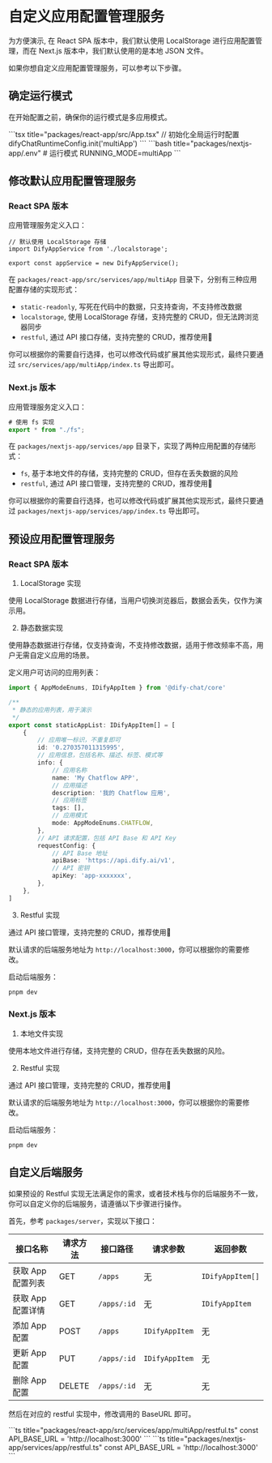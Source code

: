 
# 自定义应用配置管理服务

为方便演示, 在 React SPA 版本中，我们默认使用 LocalStorage 进行应用配置管理，而在 Next.js 版本中，我们默认使用的是本地 JSON 文件。

如果你想自定义应用配置管理服务，可以参考以下步骤。

## 确定运行模式

在开始配置之前，确保你的运行模式是多应用模式。

<Tabs>
  <Tab label="React SPA">
```tsx title="packages/react-app/src/App.tsx"
// 初始化全局运行时配置
difyChatRuntimeConfig.init('multiApp')
```
	</Tab>
  <Tab label="Next.js">
```bash title="packages/nextjs-app/.env"
# 运行模式
RUNNING_MODE=multiApp
```
	</Tab>
</Tabs>

## 修改默认应用配置管理服务

### React SPA 版本

应用管理服务定义入口：

```tsx title="packages/react-app/src/services/app/multiApp/index.ts"
// 默认使用 LocalStorage 存储
import DifyAppService from './localstorage';

export const appService = new DifyAppService();
```

在 `packages/react-app/src/services/app/multiApp` 目录下，分别有三种应用配置存储的实现形式：

- `static-readonly`, 写死在代码中的数据，只支持查询，不支持修改数据
- `localstorage`, 使用 LocalStorage 存储，支持完整的 CRUD，但无法跨浏览器同步
- `restful`, 通过 API 接口存储，支持完整的 CRUD，推荐使用🌟

你可以根据你的需要自行选择，也可以修改代码或扩展其他实现形式，最终只要通过 `src/services/app/multiApp/index.ts` 导出即可。

### Next.js 版本

应用管理服务定义入口：

```ts title="packages/nextjs-app/services/app/index.ts"
# 使用 fs 实现
export * from "./fs";
```

在 `packages/nextjs-app/services/app` 目录下，实现了两种应用配置的存储形式：

- `fs`, 基于本地文件的存储，支持完整的 CRUD，但存在丢失数据的风险
- `restful`, 通过 API 接口管理，支持完整的 CRUD，推荐使用🌟

你可以根据你的需要自行选择，也可以修改代码或扩展其他实现形式，最终只要通过 `packages/nextjs-app/services/app/index.ts` 导出即可。

## 预设应用配置管理服务

### React SPA 版本

1. LocalStorage 实现

使用 LocalStorage 数据进行存储，当用户切换浏览器后，数据会丢失，仅作为演示用。

2. 静态数据实现

使用静态数据进行存储，仅支持查询，不支持修改数据，适用于修改频率不高，用户无需自定义应用的场景。

定义用户可访问的应用列表：

```ts title="packages/react-app/src/services/app/multiApp/static-readonly/data.ts"
import { AppModeEnums, IDifyAppItem } from '@dify-chat/core'

/**
 * 静态的应用列表，用于演示
 */
export const staticAppList: IDifyAppItem[] = [
	{
		// 应用唯一标识，不重复即可
		id: '0.270357011315995',
		// 应用信息，包括名称、描述、标签、模式等
		info: {
			// 应用名称
			name: 'My Chatflow APP',
			// 应用描述
			description: '我的 Chatflow 应用',
			// 应用标签
			tags: [],
			// 应用模式
			mode: AppModeEnums.CHATFLOW,
		},
		// API 请求配置，包括 API Base 和 API Key
		requestConfig: {
			// API Base 地址
			apiBase: 'https://api.dify.ai/v1',
			// API 密钥
			apiKey: 'app-xxxxxxx',
		},
	},
]
```

3. Restful 实现

通过 API 接口管理，支持完整的 CRUD，推荐使用🌟

默认请求的后端服务地址为 `http://localhost:3000`，你可以根据你的需要修改。

启动后端服务：

```bash title="packages/server"
pnpm dev
```

### Next.js 版本

1. 本地文件实现

使用本地文件进行存储，支持完整的 CRUD，但存在丢失数据的风险。

2. Restful 实现

通过 API 接口管理，支持完整的 CRUD，推荐使用🌟

默认请求的后端服务地址为 `http://localhost:3000`，你可以根据你的需要修改。

启动后端服务：

```bash title="packages/server"
pnpm dev
```

## 自定义后端服务

如果预设的 Restful 实现无法满足你的需求，或者技术栈与你的后端服务不一致，你可以自定义你的后端服务，请遵循以下步骤进行操作。

首先，参考 `packages/server`，实现以下接口：

| 接口名称 | 请求方法 | 接口路径 | 请求参数 | 返回参数 |
|---------|----------|----------|----------|----------|
| 获取 App 配置列表 | GET | `/apps` | 无 | `IDifyAppItem[]` |
| 获取 App 配置详情 | GET | `/apps/:id` | 无 | `IDifyAppItem` |
| 添加 App 配置 | POST | `/apps` | `IDifyAppItem` | 无 |
| 更新 App 配置 | PUT | `/apps/:id` | `IDifyAppItem` | 无 |
| 删除 App 配置 | DELETE | `/apps/:id` | 无 | 无 |

然后在对应的 restful 实现中，修改调用的 BaseURL 即可。

<Tabs>
  <Tab label="React SPA">
```ts title="packages/react-app/src/services/app/multiApp/restful.ts"
const API_BASE_URL = 'http://localhost:3000'
```
	</Tab>
  <Tab label="Next.js">
```ts title="packages/nextjs-app/services/app/restful.ts"
const API_BASE_URL = 'http://localhost:3000'
```
	</Tab>
</Tabs>
